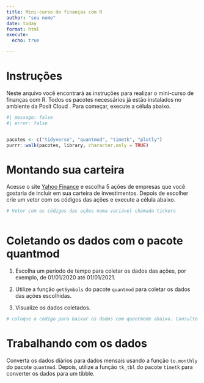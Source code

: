 ```yaml
---
title: Mini-curso de finanças com R
author: "seu nome"
date: today
format: html
execute: 
  echo: true

---
```


# Instruções

Neste arquivo você encontrará as instruções para realizar o mini-curso de finanças com R. Todos os pacotes necessários já estão instalados no ambiente da Posit Cloud  . Para começar, execute a célula abaixo.


```r
#| message: false
#| error: false


pacotes <- c("tidyverse", "quantmod", "timetk", "plotly")
purrr::walk(pacotes, library, character.only = TRUE)
```

# Montando sua carteira

Acesse o site [Yahoo Finance](https://finance.yahoo.com/) e escolha 5 ações de empresas que você gostaria de incluir em sua carteira de investimentos. Depois de escolher crie um vetor com os códigos das ações e execute a célula abaixo.

```r


# Vetor com os códigos das ações numa variável chamada tickers



```

# Coletando os dados com o pacote quantmod

1. Escolha um período de tempo para coletar os dados das ações, por exemplo, de 01/01/2020 até 01/01/2021.

2. Utilize a função `getSymbols` do pacote `quantmod` para coletar os dados das ações escolhidas.

3. Visualize os dados coletados.

```r

# coloque o codigo para baixar os dados com quantmode abaixo. Consulte a documentação do quantmode para saber como fazer isso.


```

# Trabalhando com os dados

Converta os dados diários para dados mensais usando a função `to.monthly` do pacote `quantmod`. Depois, utilize a função `tk_tbl` do pacote `timetk` para converter os dados para um tibble.

```r

```

